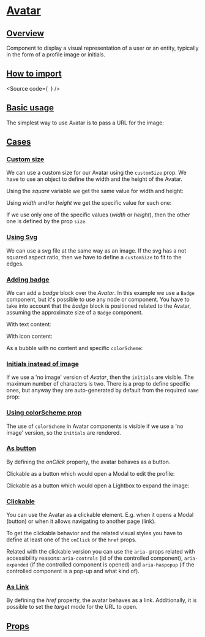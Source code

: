 

<Meta of={Stories} />

# [Avatar](#avatar)

## [Overview](#overview)

Component to display a visual representation of a user or an entity, typically in the form of a profile image or initials.

## [How to import](#how-to-import)

<Source
  code={`
`}
/>

## [Basic usage](#basic-usage)

The simplest way to use Avatar is to pass a URL for the image:

<Canvas of={Stories.Base} />

## [Cases](#cases)

### [Custom size](#custom-size)

We can use a custom size for our Avatar using the `customSize` prop. We have to
use an object to define the width and the height of the Avatar.

Using the _square_ variable we get the same value for width
and height:

<Canvas of={CaseStories.CustomSizeSquare} />

Using _width_ and/or _height_ we get the specific value for each one:

<Canvas of={CaseStories.CustomSizeSpecificSize} />

If we use only one of the specific values (_width_ or _height_), then the other one
is defined by the prop `size`.

<Canvas of={CaseStories.CustomSizeOnlyOne} />

### [Using Svg](#using-svg)

We can use a svg file at the same way as an image. If the svg has a not squared
aspect ratio, then we have to define a `customSize` to fit to the edges.

<Canvas of={CaseStories.CustomSizeSVG} />

### [Adding badge](#adding-badge)

We can add a _badge_ block over the _Avatar_. In this example we use a `Badge`
component, but it's possible to use any node or component. You have to take into
account that the _badge_ block is positioned related to the Avatar, assuming the
approximate size of a `Badge` component.

With text content:

<Canvas of={CaseStories.WithBadgeText} />

With icon content:

<Canvas of={CaseStories.WithBadgeIcon} />

As a bubble with no content and specific `colorScheme`:

<Canvas of={CaseStories.WithBadgeCustomColor} />

### [Initials instead of image](#initials-instead-of-image)

If we use a 'no image' version of _Avatar_, then the `initials` are visible.
The maximum number of characters is two. There is a prop to define specific ones,
but anyway they are auto-generated by default from the required `name` prop:

<Canvas of={CaseStories.InitialsInsteadImage} />

### [Using colorScheme prop](#using-colorscheme-prop)

The use of `colorScheme` in Avatar components is visible if we use a 'no image'
version, so the `initials` are rendered.

<Canvas of={CaseStories.WithColorScheme} />

### [As button](#as-button)

By defining the _onClick_ property, the avatar behaves as a button.

Clickable as a button which would open a Modal to edit the profile:

<Canvas of={CaseStories.ButtonEditable} />

Clickable as a button which would open a Lightbox to expand the image:

<Canvas of={CaseStories.ButtonExpandable} />

### [Clickable](#clickable)

You can use the Avatar as a clickable element. E.g. when it opens a Modal (button)
or when it allows navigating to another page (link).

To get the clickable behavior and the related visual styles you have to define at
least one of the `onClick` or the `href` props.

Related with the clickable version you can use the `aria-` props related with
accessibility reasons: `aria-controls` (id of the controlled component),
`aria-expanded` (if the controlled component is opened) and `aria-haspopup`
(if the controlled component is a pop-up and what kind of).

<Canvas of={CaseStories.Clickable} />

### [As Link](#as-link)

By defining the _href_ property, the avatar behaves as a link. Additionally, it is possible
to set the _target_ mode for the URL to open.

<Canvas of={CaseStories.Link} />

## [Props](#props)

<ArgTypes of={Stories} />
